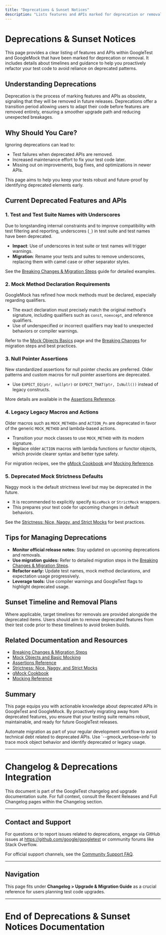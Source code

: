 ```yaml
---
title: "Deprecations & Sunset Notices"
description: "Lists features and APIs marked for deprecation or removal, with target timelines where available. Ensures users can proactively refactor code and avoid deprecated patterns."
---
```


# Deprecations & Sunset Notices

This page provides a clear listing of features and APIs within GoogleTest and GoogleMock that have been marked for deprecation or removal. It includes details about timelines and guidance to help you proactively refactor your test code to avoid reliance on deprecated patterns.

## Understanding Deprecations

Deprecation is the process of marking features and APIs as obsolete, signaling that they will be removed in future releases. Deprecations offer a transition period allowing users to adapt their code before features are removed entirely, ensuring a smoother upgrade path and reducing unexpected breakages.

## Why Should You Care?

Ignoring deprecations can lead to:

- Test failures when deprecated APIs are removed.
- Increased maintenance effort to fix your test code later.
- Missing out on improvements, bug fixes, and optimizations in newer APIs.

This page aims to help you keep your tests robust and future-proof by identifying deprecated elements early.

## Current Deprecated Features and APIs

### 1. Test and Test Suite Names with Underscores

Due to longstanding internal constraints and to improve compatibility with test filtering and reporting, underscores (`_`) in test suite and test names have been deprecated.

- **Impact**: Use of underscores in test suite or test names will trigger warnings.
- **Migration**: Rename your tests and suites to remove underscores, replacing them with camel case or other separator styles.

See the [Breaking Changes & Migration Steps](./breaking-changes) guide for detailed examples.

### 2. Mock Method Declaration Requirements

GoogleMock has refined how mock methods must be declared, especially regarding qualifiers.

- The exact declaration must precisely match the original method's signature, including qualifiers such as `const`, `noexcept`, and reference qualifiers.
- Use of underspecified or incorrect qualifiers may lead to unexpected behaviors or compiler warnings.

Refer to the [Mock Objects Basics](../api-reference/core-concepts/mock-objects-basics) page and the [Breaking Changes](./breaking-changes) for migration steps and best practices.

### 3. Null Pointer Assertions

New standardized assertions for null pointer checks are preferred. Older patterns and custom macros for null pointer assertions are deprecated.

- Use `EXPECT_EQ(ptr, nullptr)` or `EXPECT_THAT(ptr, IsNull())` instead of legacy constructs.

More details are available in the [Assertions Reference](../api-reference/core-concepts/test-assertions-overview).

### 4. Legacy Legacy Macros and Actions

Older macros such as `MOCK_METHODn` and `ACTION_Pn` are deprecated in favor of the generic `MOCK_METHOD` and lambda-based actions.

- Transition your mock classes to use `MOCK_METHOD` with its modern signature.
- Replace older `ACTION` macros with lambda functions or functor objects, which provide clearer syntax and better type safety.

For migration recipes, see the [gMock Cookbook](../docs/gmock_cook_book.md) and [Mocking Reference](../docs/reference/mocking.md).

### 5. Deprecated Mock Strictness Defaults

Naggy mock is the default strictness level but may be deprecated in the future.

- It is recommended to explicitly specify `NiceMock` or `StrictMock` wrappers.
- This prepares your test code for upcoming changes in default behaviors.

See the [Strictness: Nice, Naggy, and Strict Mocks](../api-reference/mocking-and-behavior/strictness-nice-naggy) for best practices.

## Tips for Managing Deprecations 

- **Monitor official release notes:** Stay updated on upcoming deprecations and removals.
- **Use migration guides:** Refer to detailed migration steps in the [Breaking Changes & Migration Steps](./breaking-changes).
- **Refactor early:** Update test names, mock method declarations, and expectation usage progressively.
- **Leverage tools:** Use compiler warnings and GoogleTest flags to highlight deprecated usage.

## Sunset Timeline and Removal Plans

Where applicable, target timelines for removals are provided alongside the deprecated items. Users should aim to remove deprecated features from their test code prior to these timelines to avoid broken builds.

## Related Documentation and Resources

- [Breaking Changes & Migration Steps](./breaking-changes)
- [Mock Objects and Basic Mocking](../api-reference/core-concepts/mock-objects-basics)
- [Assertions Reference](../api-reference/core-concepts/test-assertions-overview)
- [Strictness: Nice, Naggy, and Strict Mocks](../api-reference/mocking-and-behavior/strictness-nice-naggy)
- [gMock Cookbook](../docs/gmock_cook_book.md)
- [Mocking Reference](../docs/reference/mocking.md)

## Summary

This page equips you with actionable knowledge about deprecated APIs in GoogleTest and GoogleMock. By proactively migrating away from deprecated features, you ensure that your testing suite remains robust, maintainable, and ready for future GoogleTest releases.

<Tip>
Automate migration as part of your regular development workflow to avoid technical debt related to deprecated APIs.
</Tip>

<Tip>
Use `--gmock_verbose=info` to trace mock object behavior and identify deprecated or legacy usage.
</Tip>

-----

# Changelog & Deprecations Integration

This document is part of the GoogleTest changelog and upgrade documentation suite. For full context, consult the Recent Releases and Full Changelog pages within the Changelog section.

---

## Contact and Support

For questions or to report issues related to deprecations, engage via GitHub issues at https://github.com/google/googletest or community forums like Stack Overflow.

For official support channels, see the [Community Support FAQ](../../faq/advanced-issues-optimization-support/faq-community-support.mdx).

---

## Navigation

This page fits under **Changelog > Upgrade & Migration Guide** as a crucial reference for users planning test code upgrades.

---

# End of Deprecations & Sunset Notices Documentation
